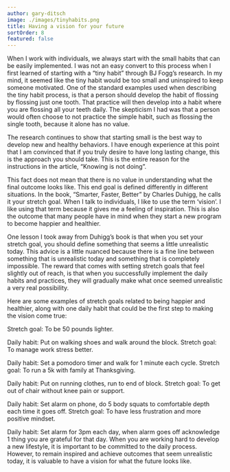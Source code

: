 ```yaml
---
author: gary-ditsch
image: ./images/tinyhabits.png
title: Having a vision for your future
sortOrder: 8
featured: false
---
```


When I work with individuals, we always start with the small habits that can be easily implemented. I was not an easy convert to this process when I first learned of starting with a “tiny habit” through BJ Fogg’s research. In my mind, it seemed like the tiny habit would be too small and uninspired to keep someone motivated. One of the standard examples used when describing the tiny habit process, is that a person should develop the habit of flossing by flossing just one tooth. That practice will then develop into a habit where you are flossing all your teeth daily. The skepticism I had was that a person would often choose to not practice the simple habit, such as flossing the single tooth, because it alone has no value.

The research continues to show that starting small is the best way to develop new and healthy behaviors. I have enough experience at this point that I am convinced that if you truly desire to have long lasting change, this is the approach you should take. This is the entire reason for the instructions in the article, “Knowing is not doing”.

This fact does not mean that there is no value in understanding what the final outcome looks like. This end goal is defined differently in different situations. In the book, “Smarter, Faster, Better” by Charles Duhigg, he calls it your stretch goal. When I talk to individuals, I like to use the term ‘vision’. I like using that term because it gives me a feeling of inspiration. This is also the outcome that many people have in mind when they start a new program to become happier and healthier.

One lesson I took away from Duhigg’s book is that when you set your stretch goal, you should define something that seems a little unrealistic today. This advice is a little nuanced because there is a fine line between something that is unrealistic today and something that is completely impossible. The reward that comes with setting stretch goals that feel slightly out of reach, is that when you successfully implement the daily habits and practices, they will gradually make what once seemed unrealistic a very real possibility.

Here are some examples of stretch goals related to being happier and healthier, along with one daily habit that could be the first step to making the vision come true:

Stretch goal:  To be 50 pounds lighter.

Daily habit: Put on walking shoes and walk around the block.
Stretch goal: To manage work stress better.

Daily habit: Set a pomodoro timer and walk for 1 minute each cycle.
Stretch goal: To run a 5k with family at Thanksgiving.

Daily habit: Put on running clothes, run to end of block.
Stretch goal: To get out of chair without knee pain or support.

Daily habit: Set alarm on phone, do 5 body squats to comfortable depth each time it goes off.
Stretch goal: To have less frustration and more positive mindset.

Daily habit: Set alarm for 3pm each day, when alarm goes off acknowledge 1 thing you are grateful for that day.
When you are working hard to develop a new lifestyle, it is important to be committed to the daily process. However, to remain inspired and achieve outcomes that seem unrealistic today, it is valuable to have a vision for what the future looks like.